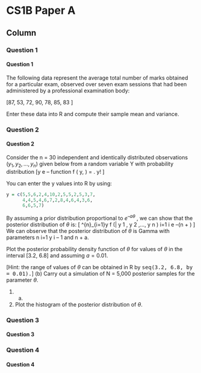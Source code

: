 


CS1B Paper A {data-navmenu="R for Actuarial Statistics"}
==============================================================

Column {.tabset}
--------------------------------

### Question 1

<h4>Question  1</h4>

The following data represent the average total number of marks obtained for a
particular exam, observed over seven exam sessions that had been administered by a
professional examination body:


\[87, 53, 72, 90, 78, 85, 83 \]

Enter these data into R and compute their sample mean and variance.


### Question 2
<h4>Question  2</h4>
Consider the n = 30 independent and identically distributed observations
$( y_1 , y_2 , \ldots, y_n )$ given below from a random variable Y with probability distribution
\[\theta y e –\theta
function f ( y, \theta) =
.
y! \]


You can enter the y values into R by using:


```r

y = c(5,5,6,2,4,10,2,5,5,2,5,3,7, 
      4,4,5,4,6,7,2,8,4,6,4,3,6,
      6,6,5,7)

```



By assuming a prior distribution proportional to $e^{–a\theta}$ , we can show that the posterior
distribution of $\theta$ is:
\[
\sum^{n}_{i=1}y
f (\theta | y 1 , y 2 ,..., y n ) \propto \theta i=1 i e –(n + \alpha) \theta
\]
We can observe that the posterior distribution of $\theta$ is Gamma with parameters
n
\sum  i=1 y i – 1 and n + a.




Plot the posterior probability density function of $\theta$ for values of $\theta$ in
the interval [3.2, 6.8] and assuming $a = 0.01$.
		
[Hint: the range of values of $\theta$ can be obtained in R by
<tt>seq(3.2, 6.8, by = 0.01).</tt>]
(b)
Carry out a simulation of N = 5,000 posterior samples for the
parameter $\theta$.

1.  (a)
2.  Plot the histogram of the posterior distribution of $\theta$.

### Question 3
<h4>Question  3</h4>

### Question 4
<h4>Question  4</h4>